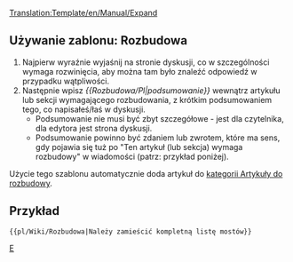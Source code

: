 <noinclude>[[Translation:Template/en/Manual/Expand]]</noinclude><noinclude></noinclude>{{en/Ambox| type  = notice
| image = Paper-plus.png
| text  = Ten artykuł (lub sekcja) wymaga '''rozbudowy'''.<br/>{{{1|}}}
<div style="font-size: 80%">
*Więcej informacji możesz znaleźć w [[Talk:{{PAGENAME}}|dyskusji]] tego artykułu.
*Przeczytaj [[pl/Wiki/Instrukcja Stylów|Instrukcję stylów]] przed edycją.
*Pamiętaj żeby usunąć ten szablon, kiedy artykuł zostanie rozbudowany.
</div>
}}<includeonly>{{{2|[[Category:pl/Artykuły do rozbudowania]]}}}</includeonly><noinclude>

==Używanie zablonu: Rozbudowa==
#Najpierw wyraźnie wyjaśnij na stronie dyskusji, co w szczególności wymaga rozwinięcia, aby można tam było znaleźć odpowiedź w przypadku wątpliwości.
#Następnie wpisz ''<nowiki>{{</nowiki>Rozbudowa/Pl|podsumowanie<nowiki>}}</nowiki>'' wewnątrz artykułu lub sekcji wymagającego rozbudowania, z krótkim podsumowaniem tego, co napisałeś/łaś w dyskusji.  
#*Podsumowanie nie musi być zbyt szczegółowe - jest dla czytelnika, dla edytora jest strona dyskusji. 
#*Podsumowanie powinno być zdaniem lub zwrotem, które ma sens, gdy pojawia się tuż po "Ten artykuł (lub sekcja) wymaga rozbudowy" w wiadomości (patrz: przykład poniżej).

Użycie tego szablonu automatycznie doda artykuł do [[:Category:pl/Artykuły do rozbudowy|kategorii Artykuły do rozbudowy]].

==Przykład==
<pre>{{pl/Wiki/Rozbudowa|Należy zamieścić kompletną listę mostów}}</pre>
{{pl/Wiki/Rozbudowa|Należy zamieścić kompletną listę mostów|2==}}


[[Category:en/Manual/Base Set/Message boxes|E]]</noinclude>